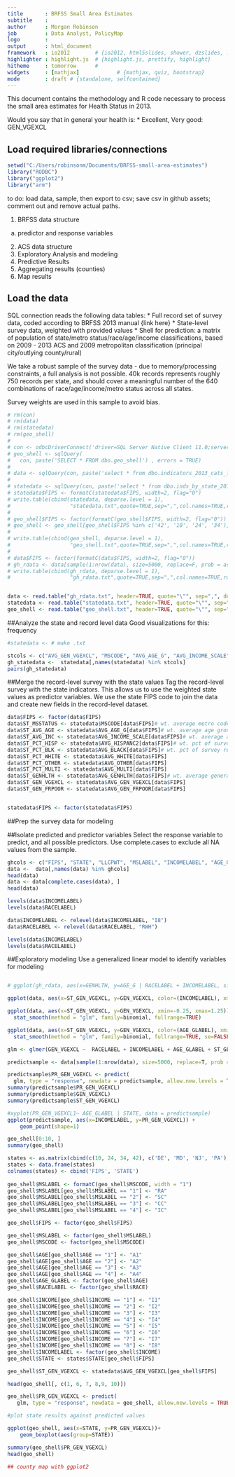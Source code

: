 ```yaml
---
title       : BRFSS Small Area Estimates
subtitle    : 
author      : Morgan Robinson 
job         : Data Analyst, PolicyMap
logo        : 
output      : html_document 
framework   : io2012        # {io2012, html5slides, shower, dzslides, ...}
highlighter : highlight.js  # {highlight.js, prettify, highlight}
hitheme     : tomorrow      # 
widgets     : [mathjax]            # {mathjax, quiz, bootstrap}
mode        : draft # {standalone, selfcontained}
---
```

  

This document contains the methodology and R code necessary to process the small area estimates for Health Status in 2013. 

Would you say that in general your health is: 
  * Excellent, Very good: GEN_VGEXCL

## Load required libraries/connections
```r
setwd("C:/Users/robinsonm/Documents/BRFSS-small-area-estimates")
library("RODBC")
library("ggplot2")
library("arm")

```

to do: load data, sample, then export to csv; 
save csv in github assets; 
comment out and remove actual paths.



1. BRFSS data structure
  a. predictor and response variables
2. ACS data structure
3. Exploratory Analysis and modeling
4. Predictive Results
5. Aggregating results (counties)
6. Map results


## Load the data
SQL connection reads the following data tables:
* Full record set of survey data, coded according to BRFSS 2013 manual {link here}
* State-level survey data, weighted with provided values
* Shell for prediction: a matrix of population of state/metro status/race/age/income classifications, based on 2009 - 2013 ACS and 2009 metropolitan classification (principal city/outlying county/rural)


We take a robust sample of the survey data - due to memory/processing constraints, a full analysis is not possible. 40k records represents roughly 750 records per state, and should cover a meaningful number of the 640 combinations of race/age/income/metro status across all states. 

Survey weights are used in this sample to avoid bias.

```r
# rm(con)
# rm(data)
# rm(statedata)
# rm(geo_shell)
# 
# con <- odbcDriverConnect('driver=SQL Server Native Client 11.0;server=gis;database=CDC_BRFSS_PolicyMap;trusted_connection=Yes')
# geo_shell <- sqlQuery(
#   con, paste('SELECT * FROM dbo.geo_shell') , errors = TRUE) 
# 
# data <- sqlQuery(con, paste('select * from dbo.indicators_2013_cats_for_mrp'), errors = TRUE, max = 0)
# 
# statedata <- sqlQuery(con, paste('select * from dbo.inds_by_state_2013'), errors = TRUE)
# statedata$FIPS <- formatC(statedata$FIPS, width=2, flag="0")
# write.table(cbind(statedata, deparse.level = 1),
#                   "statedata.txt",quote=TRUE,sep=",",col.names=TRUE,row.names=FALSE, na = "", append=FALSE)
# 
# geo_shell$FIPS <- factor(formatC(geo_shell$FIPS, width=2, flag="0"))
# geo_shell <- geo_shell[geo_shell$FIPS %in% c('42', '10', '24', '34'), ]
# 
# write.table(cbind(geo_shell, deparse.level = 1),
#                   "geo_shell.txt",quote=TRUE,sep=",",col.names=TRUE,row.names=FALSE, na = "", append=FALSE) #output table
# 
# data$FIPS <- factor(formatC(data$FIPS, width=2, flag="0"))
# gh_rdata <- data[sample(1:nrow(data), size=5000, replace=F, prob = as.integer(data$LLCPWT)), ]
# write.table(cbind(gh_rdata, deparse.level = 1),
#                   "gh_rdata.txt",quote=TRUE,sep=",",col.names=TRUE,row.names=FALSE, na = "", append=FALSE) #output table


data <- read.table("gh_rdata.txt", header=TRUE, quote="\"", sep=",", dec = ".", stringsAsFactors=T) #saved input table
statedata <- read.table("statedata.txt", header=TRUE, quote="\"", sep=",", dec = ".", stringsAsFactors=T)
geo_shell <- read.table("geo_shell.txt", header=TRUE, quote="\"", sep=",", dec = ".", stringsAsFactors=T)


```

##Analyze the state and record level data
Good visualizations for this:
frequency


```r
#statedata <- # make .txt

stcols <- c("AVG_GEN_VGEXCL", "MSCODE", "AVG_AGE_G", "AVG_INCOME_SCALE", "STATE")
gh_statedata <-  statedata[,names(statedata) %in% stcols]
pairs(gh_statedata)

```

##Merge the record-level survey with the state values
Tag the record-level survey with the state indicators. 
This allows us to use the weighted state values as predictor variables. 
We use the state FIPS code to join the data and create new fields in the record-level dataset.
``` r

data$FIPS <- factor(data$FIPS)
data$ST_MSSTATUS <- statedata$MSCODE[data$FIPS]# wt. average metro code among tracts in state
data$ST_AVG_AGE <- statedata$AVG_AGE_G[data$FIPS]# wt. average age group among tracts in state
data$ST_AVG_INC <- statedata$AVG_INCOME_SCALE[data$FIPS]# wt. average age group among tracts in state
data$ST_PCT_HISP <- statedata$AVG_HISPANC2[data$FIPS]# wt. pct of survey respondents in state who are hispanic
data$ST_PCT_BLK <- statedata$AVG_BLACK[data$FIPS]# wt. pct of survey respondents in state who are black
data$ST_PCT_WHITE <- statedata$AVG_WHITE[data$FIPS]  
data$ST_PCT_OTHER <- statedata$AVG_OTHER[data$FIPS]
data$ST_PCT_MULTI <- statedata$AVG_MULTI[data$FIPS] 
data$ST_GENHLTH <- statedata$AVG_GENHLTH[data$FIPS]# wt. average general health scale
data$ST_GEN_VGEXCL <- statedata$AVG_GEN_VGEXCL[data$FIPS]
data$ST_GEN_FRPOOR <- statedata$AVG_GEN_FRPOOR[data$FIPS]


statedata$FIPS <- factor(statedata$FIPS)
```

##Prep the survey data for modeling


##Isolate predicted and predictor variables
Select the response variable to predict, and all possible predictors. Use complete.cases to exclude all NA values from the sample.
``` r
ghcols <- c("FIPS", "STATE", "LLCPWT", "MSLABEL", "INCOMELABEL", "AGE_GLABEL", "RACELABEL", "GEN_VGEXCL", "ST_GEN_VGEXCL")
data <-  data[,names(data) %in% ghcols]
head(data)
data <- data[complete.cases(data), ]
head(data)

levels(data$INCOMELABEL)
levels(data$RACELABEL)

data$INCOMELABEL <- relevel(data$INCOMELABEL, "I8")
data$RACELABEL <- relevel(data$RACELABEL, "RWH")

levels(data$INCOMELABEL)
levels(data$RACELABEL)
```

##Exploratory modeling
Use a generalized linear model to identify variables for modeling

```r
```


``` r

# ggplot(gh_rdata, aes(x=GENHLTH, y=AGE_G | RACELABEL + INCOMELABEL, size=population)

ggplot(data, aes(x=ST_GEN_VGEXCL, y=GEN_VGEXCL, color=(INCOMELABEL), xmin=0.4, xmax=0.6)) + geom_point(position=position_jitter( width=0.01, height=0.1), alpha = 0.5, shape=21, size=2)

ggplot(data, aes(x=ST_GEN_VGEXCL, y=GEN_VGEXCL, xmin=-0.25, xmax=1.25))+
  stat_smooth(method = "glm", family=binomial, fullrange=TRUE)

ggplot(data, aes(x=ST_GEN_VGEXCL, y=GEN_VGEXCL, color=(AGE_GLABEL), xmin=-0.25, xmax=1.25)) + geom_point(position=position_jitter( width=0.01, height=0.1), alpha = 0.2, shape=21, size=1.5)+
  stat_smooth(method = "glm", family=binomial, fullrange=TRUE, se=FALSE)

glm <- glmer(GEN_VGEXCL ~  RACELABEL + INCOMELABEL + AGE_GLABEL + ST_GEN_VGEXCL + (1| MSLABEL:RACELABEL), family = "binomial", data = data)

predictsample <- data[sample(1:nrow(data), size=5000, replace=T, prob = as.integer(data$LLCPWT)), ]

predictsample$PR_GEN_VGEXCL <- predict(
  glm, type = "response", newdata = predictsample, allow.new.levels = TRUE)
summary(predictsample$PR_GEN_VGEXCL)
summary(predictsample$GEN_VGEXCL)
summary(predictsample$ST_GEN_VGEXCL)

#xyplot(PR_GEN_VGEXCL1~ AGE_GLABEL | STATE, data = predictsample)
ggplot(predictsample, aes(x=INCOMELABEL, y=PR_GEN_VGEXCL)) +
    geom_point(shape=1)

```

```r
geo_shell[0:10, ]
summary(geo_shell)
```


``` r


states <- as.matrix(cbind(c(10, 24, 34, 42), c('DE', 'MD', 'NJ', 'PA')))
states <- data.frame(states)
colnames(states) <- cbind('FIPS', 'STATE')
                          
geo_shell$MSLABEL <- formatC(geo_shell$MSCODE, width = "1")
geo_shell$MSLABEL[geo_shell$MSLABEL == "1"] <- "RA"
geo_shell$MSLABEL[geo_shell$MSLABEL == "2"] <- "SC"
geo_shell$MSLABEL[geo_shell$MSLABEL == "3"] <- "CC"
geo_shell$MSLABEL[geo_shell$MSLABEL == "4"] <- "IC"

geo_shell$FIPS <- factor(geo_shell$FIPS)

geo_shell$MSLABEL <- factor(geo_shell$MSLABEL)
geo_shell$MSCODE <- factor(geo_shell$MSCODE)

geo_shell$AGE[geo_shell$AGE == "1"] <- "A1"
geo_shell$AGE[geo_shell$AGE == "2"] <- "A2"
geo_shell$AGE[geo_shell$AGE == "3"] <- "A3"
geo_shell$AGE[geo_shell$AGE == "4"] <- "A4"
geo_shell$AGE_GLABEL <- factor(geo_shell$AGE)
geo_shell$RACELABEL <- factor(geo_shell$RACE)

geo_shell$INCOME[geo_shell$INCOME == "1"] <- "I1"
geo_shell$INCOME[geo_shell$INCOME == "2"] <- "I2"
geo_shell$INCOME[geo_shell$INCOME == "3"] <- "I3"
geo_shell$INCOME[geo_shell$INCOME == "4"] <- "I4"
geo_shell$INCOME[geo_shell$INCOME == "5"] <- "I5"
geo_shell$INCOME[geo_shell$INCOME == "6"] <- "I6"
geo_shell$INCOME[geo_shell$INCOME == "7"] <- "I7"
geo_shell$INCOME[geo_shell$INCOME == "8"] <- "I8"
geo_shell$INCOMELABEL <- factor(geo_shell$INCOME)
geo_shell$STATE <- states$STATE[geo_shell$FIPS]


```

```r
geo_shell$ST_GEN_VGEXCL <- statedata$AVG_GEN_VGEXCL[geo_shell$FIPS]

head(geo_shell[, c(1, 6, 7, 8,9, 10)])

geo_shell$PR_GEN_VGEXCL <- predict(
   glm, type = "response", newdata = geo_shell, allow.new.levels = TRUE)

#plot state results against predicted values

ggplot(geo_shell, aes(x=STATE, y=PR_GEN_VGEXCL))+
    geom_boxplot(aes(group=STATE))

summary(geo_shell$PR_GEN_VGEXCL)
head(geo_shell)


```


``` r

## county map with ggplot2

```
